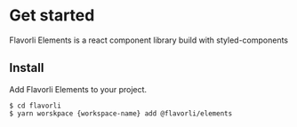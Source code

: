 
<Meta title="Elements|Intro" />

# Get started

Flavorli Elements is a react component library build with styled-components

## Install

Add Flavorli Elements to your project.

```
$ cd flavorli
$ yarn worskpace {workspace-name} add @flavorli/elements
```
